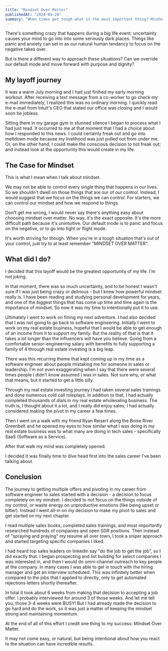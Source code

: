 ```yaml
---
title: "Mindset Over Matter"
publishedAt: "2024-09-20"
summary: "When times get tough what is the most important thing? Mindset!"
---
```


There's something crazy that happens during a big life event: uncertainty causes your mind to go into into some seriously dark places. Things like panic and anxiety can set in as our natural human tendancy to focus on the negative takes over.

But is there a different way to approach these situations? Can we override our default mode and move forward with purpose and dignity?

## My layoff journey

It was a warm July morning and I had just finihed my early morning workout. After receiving a text message from a co-worker to go check my e-mail immediately, I realized this was no ordinary morning. I quickly read the e-mail from Intuit's CEO that stated our office was closing and I would soon be jobless.

Sitting there in my garage gym in stunned silence I began to process what I had just read. It occurred to me at that moment that I had a choice about how I responded to this news. I could certainly freak out and go into meltdown mode because my livelihood was just pulled out from under me. Or, on the other hand, I could make the conscious decision to not freak out; and instead look at the opportunity this would create in my life.

## The Case for Mindset

This is what I mean when I talk about mindset.

We may not be able to control every single thing that happens in our lives. So we shouldn't dwell on those things that are our of our control. Instead, I would suggest that we focus on the things we can control. For starters, we can control our mindset and how we respond to things.

Don't get me wrong, I would never say there's anything easy about choosing mindset over matter. No way, it's the exact opposite. It's the more difficult path because it's unintuitive. Our default mode is to panic and focus on the negative, or to go into fight or flight mode.

It's worth striving for though. When you're in a tough situation that's out of your control, just try to at least remember "MINDSET OVER MATTER".

## What did I do?

I decided that this layoff would be the greatest opportunity of my life. I'm not joking.

In that moment, there was so much uncertainty, and to be honest I wasn't sure if I was just being crazy or delirious - but I knew how powerful mindset really is. I have been reading and studying personal development for years, and one of the biggest things that has come up time and time again is the importance of mindset. So now it was my time to intentionally put it to use.

Ultimately I went to work on fining my next adventure. I had also decided that I was not going to go back to software engineering. Initially I went to work on my real estate business, hopeful that I would be able to get enough of an income from it to support my family. But the reality of that is that it takes a lot longer than the influencers will have you believe. Going from a comfortable senior-engineering salary with benefits to fully supporting a family of 4 through real estate investing is a big leap.

There was this recurring theme that kept coming up in my time as a software engineer about people mistaking me for someone in sales or leadership. I'm not even exaggerating when I say that there were several times people I didn't know assumed I was in sales. Not sure why, or what that means, but it started to get a little silly.

Through my real estate investing journey I had taken several sales trainings and done numerous cold call roleplays. In addition to that, I had actually completed thousands of dials in my real estate wholesaling business. The truth is, I thought about it a lot, and I really did enjoy sales; I had actually considered making the pivot in my career a few times.

Then I went on a walk with my friend Ryan Reisert along the Boise River Greenbelt and he opened my eyes to how similar what I was doing in my real estate business was to what many are doing in tech sales - specifically SaaS (Software as a Service).

After that walk my mind was completely opened.

I decided it was finally time to dive head first into the sales career I've been talking about.

## Conclusion

The journey to getting multiple offers and pivoting in my career from software engineer to sales started with a decision - a decision to focus completely on my mindset. I decided to not focus on the things outside of my control, or waste energy on unproductive emotions (like being upset or bitter). Instead I went all-in on my decision to make my pivot to sales and get started on my next chapter.

I read multiple sales books, completed sales trainings, and most importantly researched hundreds of companies and open SDR positions. Then instead of "spraying and praying" my resume all over town, I took a sniper approach and started targeting specific companies I liked.

I had heard top sales leaders on linkedin say "do the job to get the job", so I did exactly that. I began prospecting and list building for select companies I was interested in, and then I would do omni-channel outreach to key people at the company. In many cases I was able to get in touch with the hiring manager and get an interview scheduled. This was infinitely better when compared to the jobs that I applied to directly, only to get automated rejections letters shortly thereafter.

In total it took about 6 weeks from making that decision to accepting a job offer. I probably interviewed for around 3 of those weeks. And let me tell you, those 3-4 weeks were BUSY! But I had already made the decision to go hard and do the work, so it was just a matter of keeping the mindset strong and maintaining momentum.

At the end of all of this effort I credit one thing to my success: Mindset Over Matter.

It may not come easy, or natural, but being intentional about how you react to the situation can have incredible results.
